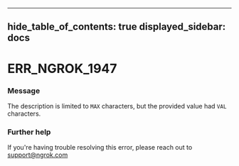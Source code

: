 

---
hide_table_of_contents: true
displayed_sidebar: docs
---


# ERR_NGROK_1947

### Message
The description is limited to `MAX` characters, but the provided value had `VAL` characters.

<ErrorDetails error="err_ngrok_1947" />



### Further help
If you're having trouble resolving this error, please reach out to [support@ngrok.com](mailto:support@ngrok.com?subject=Help%20with%20ERR_NGROK_1947)

